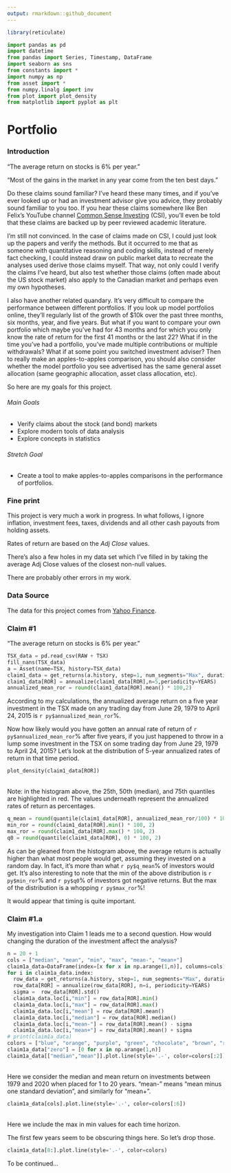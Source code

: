 ```yaml
---
output: rmarkdown::github_document
---
```


```r
library(reticulate)
```

```python
import pandas as pd
import datetime
from pandas import Series, Timestamp, DataFrame
import seaborn as sns
from constants import *
import numpy as np
from asset import *
from numpy.linalg import inv
from plot import plot_density
from matplotlib import pyplot as plt
```
# Portfolio

### Introduction
“The average return on stocks is 6% per year.”

“Most of the gains in the market in any year come from the ten best days.”

Do these claims sound familiar? I’ve heard these many times, and if you’ve ever looked up or had an investment advisor give you advice, they probably sound familiar to you too. If you hear these claims somewhere like Ben Felix’s YouTube channel [Common Sense Investing](https://www.youtube.com/channel/UCDXTQ8nWmx_EhZ2v-kp7QxA) (CSI), you’ll even be told that these claims are backed up by peer reviewed academic literature.

I’m still not convinced. In the case of claims made on CSI, I could just look up the papers and verify the methods. But it occurred to me that as someone with quantitative reasoning and coding skills, instead of merely fact checking, I could instead draw on public market data to recreate the analyses used derive those claims myself. That way, not only could I verify the claims I’ve heard, but also test whether those claims (often made about the US stock market) also apply to the Canadian market and perhaps even my own hypotheses.

I also have another related quandary. It’s very difficult to compare the performance between different portfolios. If you look up model portfolios online, they’ll regularly list of the growth of $10k over the past three months, six months, year, and five years. But what if you want to compare your own portfolio which maybe you’ve had for 43 months and for which you only know the rate of return for the first 41 months or the last 22? What if in the time you’ve had a portfolio, you’ve made multiple contributions or multiple withdrawals? What if at some point you switched investment adviser? Then to really make an apples-to-apples comparison, you should also consider whether the model portfolio you see advertised has the same general asset allocation (same geographic allocation, asset class allocation, etc).

So here are my goals for this project.

###### Main Goals
* Verify claims about the stock (and bond) markets
* Explore modern tools of data analysis
* Explore concepts in statistics

###### Stretch Goal
* Create a tool to make apples-to-apples comparisons in the performance of portfolios.


### Fine print
This project is very much a work in progress. In what follows, I ignore inflation,
investment fees, taxes, dividends and all other cash payouts from holding assets.

 Rates of return are based on the *Adj Close* values.

 There’s also a few holes in my data set which I’ve filled in by taking the average
 Adj Close values of the closest non-null values.

There are probably other errors in my work.

### Data Source
The data for this project comes from [Yahoo Finance](ca.finance.yahoo.com).


### Claim #1
“The average return on stocks is 6% per year.”

```python
TSX_data = pd.read_csv(RAW + TSX)
fill_nans(TSX_data)
a = Asset(name=TSX, history=TSX_data)
claim1_data = get_returns(a.history, step=1, num_segments="Max", duration=5)
claim1_data[ROR] = annualize(claim1_data[ROR],n=5,periodicity=YEARS)
annualized_mean_ror = round(claim1_data[ROR].mean() * 100,2)
```

According to my calculations, the annualized average return on a five year investment in the TSX
made on any trading day from June 29, 1979 to April 24, 2015 is `r py$annualized_mean_ror`%.

Now how likely would you have gotten an annual rate of return of `r py$annualized_mean_ror`% after five years,
if you just happened to throw in a lump some investment in the TSX on some trading day from June 29, 1979 to April 24, 2015?
Let's look at the distribution of 5-year annualized rates of return in that time period.

```python
plot_density(claim1_data[ROR])
```
<br>
Note: in the histogram above, the 25th, 50th (median), and 75th quantiles are highlighted in red.
 The values underneath represent the annualized rates of return as percentages.

```python
q_mean = round(quantile(claim1_data[ROR], annualized_mean_ror/100) * 100, 2)
min_ror = round(claim1_data[ROR].min() * 100, 2)
max_ror = round(claim1_data[ROR].max() * 100, 2)
q0 = round(quantile(claim1_data[ROR], 0) * 100, 2)
```

As can be gleaned from the histogram above, the average return is actually higher than what most people
would get, assuming they invested on a random day. In fact, it's more than what `r py$q_mean`% of investors would get. It's also interesting to note that the min of the above distribution is `r py$min_ror`% and `r py$q0`% of investors got negative returns. But the max of the distribution is a whopping `r py$max_ror`%!

It would appear that timing is quite important.

### Claim #1.a
My investigation into Claim 1 leads me to a second question. How would changing the duration of the investment affect the analysis?

```python
n = 20 + 1
cols = ["median", "mean", "min", "max", "mean-", "mean+"]
claim1a_data=DataFrame(index=[x for x in np.arange(1,n)], columns=cols)
for i in claim1a_data.index:
  row_data = get_returns(a.history, step=1, num_segments="Max", duration=i)
  row_data[ROR] = annualize(row_data[ROR], n=i, periodicity=YEARS)
  sigma =  row_data[ROR].std()
  claim1a_data.loc[i,"min"] = row_data[ROR].min()
  claim1a_data.loc[i,"max"] = row_data[ROR].max()
  claim1a_data.loc[i,"mean"] = row_data[ROR].mean()
  claim1a_data.loc[i,"median"] = row_data[ROR].median()
  claim1a_data.loc[i,"mean-"] = row_data[ROR].mean() - sigma
  claim1a_data.loc[i,"mean+"] = row_data[ROR].mean() + sigma
# print(claim1a_data)
colors = ["blue", "orange", "purple", "green", "chocolate", "brown", "red"]
claim1a_data["zero"] = [0 for x in np.arange(1,n)]
claim1a_data[["median","mean"]].plot.line(style='.-', color=colors[:2])
```
<br>
Here we consider the median and mean return on investments between 1979 and 2020 when placed for 1 to 20 years. "mean-" means "mean minus one standard deviation", and similarly for "mean+".

```python
claim1a_data[cols].plot.line(style='.-', color=colors[:6])
```
<br>
Here we include the max in min values for each time horizon.

The first few years seem to be obscuring things here. So let's drop those.

```python
claim1a_data[8:].plot.line(style='.-', color=colors)
```

To be continued...
